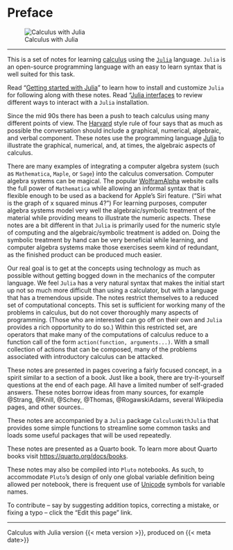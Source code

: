 # Preface {.unnumbered}


![Calculus with Julia](misc/logo.png)

----

This is a set of notes for learning
[calculus](http://en.wikipedia.org/wiki/Calculus) using the
[`Julia`](https://julialang.org) language. `Julia` is an open-source
programming language with an easy to learn syntax that is well suited
for this task.

Read "[Getting started with Julia](./misc/getting_started_with_julia.html)" to learn how to install and customize  `Julia` for following along with these notes. Read "[Julia interfaces](.misc/julia_interfaces.html) to review different ways to interact with a `Julia` installation.

Since the mid 90s there has been a push to teach calculus using many
different points of view. The
[Harvard](http://www.math.harvard.edu/~knill/pedagogy/harvardcalculus/)
style rule of four says that as much as possible the conversation
should include a graphical, numerical, algebraic, and verbal
component. These notes use the programming language
[Julia](http://julialang.org) to illustrate the graphical, numerical,
and, at times, the algebraic aspects of calculus.

There are many examples of integrating a computer algebra system (such
as `Mathematica`, `Maple`, or `Sage`) into the calculus
conversation. Computer algebra systems can be magical. The popular
[WolframAlpha](http://www.wolframalpha.com/) website calls the full
power of `Mathematica` while allowing an informal syntax that is
flexible enough to be used as a backend for Apple's Siri
feature. ("Siri what is the graph of x squared minus 4?")  For
learning purposes, computer algebra systems model very well the
algebraic/symbolic treatment of the material while providing means to
illustrate the numeric aspects.  These notes are a bit different in
that `Julia` is primarily used for the numeric style of computing and
the algebraic/symbolic treatment is added on. Doing the symbolic
treatment by hand can be very beneficial while learning, and computer
algebra systems make those exercises seem kind of redundant, as the
finished product can be produced much easier.

Our real goal is to get at the concepts using technology as much as
possible without getting bogged down in the mechanics of the computer
language. We feel `Julia` has a very natural syntax that makes the
initial start up not so much more difficult than using a calculator,
but with a language that has a tremendous upside. The notes restrict
themselves to a reduced set of computational concepts. This set is
sufficient for working many of the problems in calculus, but do not
cover thoroughly many aspects of programming. (Those who are
interested can go off on their own and `Julia` provides a rich
opportunity to do so.) Within this restricted set, are operators that
make many of the computations of calculus reduce to a function call of
the form `action(function, arguments...)`. With a small collection of
actions that can be composed, many of the problems associated with
introductory calculus can be attacked.


These notes are presented in pages covering a fairly focused concept,
in a spirit similar to a section of a book. Just like a book, there
are try-it-yourself questions at the end of each page. All have a
limited number of self-graded answers. These notes borrow ideas from
many sources, for example @Strang, @Knill, @Schey, @Thomas,
@RogawskiAdams, several Wikipedia pages, and other sources..

These notes are accompanied by a `Julia` package `CalculusWithJulia`
that provides some simple functions to streamline some common tasks
and loads some useful packages that will be used repeatedly.

These notes are presented as a Quarto book. To learn more about Quarto
books visit <https://quarto.org/docs/books>.

These notes may also be compiled into `Pluto` notebooks. As such, to
accommodate `Pluto`'s design of only one global variable definition
being allowed per notebook, there is frequent use of
[Unicode](./misc/unicode.html) symbols for variable names.

To contribute -- say by suggesting addition topics, correcting a
mistake, or fixing a typo -- click the "Edit this page" link.

----

Calculus with Julia version {{< meta version >}}, produced on {{< meta date>}}

